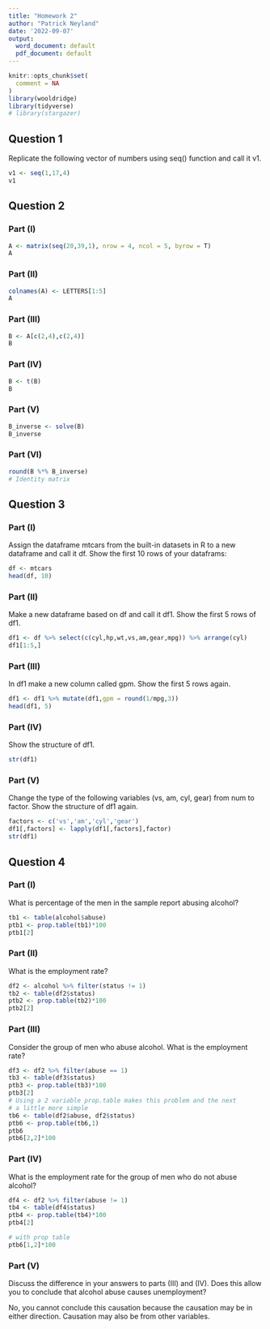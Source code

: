 ```yaml
---
title: "Homework 2"
author: "Patrick Neyland"
date: '2022-09-07'
output:
  word_document: default
  pdf_document: default
---
```

```r
knitr::opts_chunk$set(
  comment = NA
)
library(wooldridge)
library(tidyverse)
# library(stargazer)
```

## Question 1
Replicate the following vector of numbers using seq() function and call it v1.
```r
v1 <- seq(1,17,4)
v1
```
## Question 2

### Part (I)
```r
A <- matrix(seq(20,39,1), nrow = 4, ncol = 5, byrow = T)
A
```

### Part (II)
```r
colnames(A) <- LETTERS[1:5]
A
```

### Part (III)
```r
B <- A[c(2,4),c(2,4)]
B
```

### Part (IV)
```r
B <- t(B)
B
```

### Part (V)
```r
B_inverse <- solve(B)
B_inverse
```

### Part (VI)
```r
round(B %*% B_inverse)
# Identity matrix
```

## Question 3
### Part (I) 
Assign the dataframe mtcars from the built-in datasets in R to a new dataframe
and call it df. Show the first 10 rows of your dataframs:
```r
df <- mtcars
head(df, 10)
```
### Part (II)
Make a new dataframe based on df and call it df1. Show the first 5 rows of df1.
```r
df1 <- df %>% select(c(cyl,hp,wt,vs,am,gear,mpg)) %>% arrange(cyl)
df1[1:5,]
```
### Part (III)
In df1 make a new column called gpm. Show the first 5 rows again.
```r
df1 <- df1 %>% mutate(df1,gpm = round(1/mpg,3))
head(df1, 5)
```
### Part (IV)
Show the structure of df1.
```r
str(df1)
```
### Part (V)
Change the type of the following variables (vs, am, cyl, gear) from num to
factor. Show the structure of df1 again.
```r
factors <- c('vs','am','cyl','gear')
df1[,factors] <- lapply(df1[,factors],factor)
str(df1)
```
## Question 4
### Part (I)
What is percentage of the men in the sample report abusing alcohol?
```r
tb1 <- table(alcohol$abuse)
ptb1 <- prop.table(tb1)*100
ptb1[2]
```
### Part (II)
What is the employment rate?
```r
df2 <- alcohol %>% filter(status != 1)
tb2 <- table(df2$status)
ptb2 <- prop.table(tb2)*100
ptb2[2]

```
### Part (III)
Consider the group of men who abuse alcohol. What is the employment rate?
```r
df3 <- df2 %>% filter(abuse == 1)
tb3 <- table(df3$status)
ptb3 <- prop.table(tb3)*100
ptb3[2]
# Using a 2 variable prop.table makes this problem and the next
# a little more simple
tb6 <- table(df2$abuse, df2$status)
ptb6 <- prop.table(tb6,1)
ptb6
ptb6[2,2]*100
```


### Part (IV)
What is the employment rate for the group of men who do not abuse alcohol?
```r
df4 <- df2 %>% filter(abuse != 1)
tb4 <- table(df4$status)
ptb4 <- prop.table(tb4)*100
ptb4[2]

# with prop table
ptb6[1,2]*100
```

### Part (V)
Discuss the difference in your answers to parts (III) and (IV). Does this allow you
to conclude that alcohol abuse causes unemployment?

No, you cannot conclude this causation because the causation may be in either direction. Causation may also be from other variables.  


